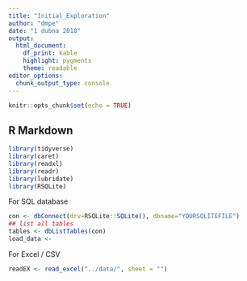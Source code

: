 ```yaml
---
title: "Initial_Exploration"
author: "dmpe"
date: "1 dubna 2018"
output: 
  html_document: 
    df_print: kable
    highlight: pygments
    theme: readable
editor_options: 
  chunk_output_type: console
---
```


```r
knitr::opts_chunk$set(echo = TRUE)
```

## R Markdown
```r
library(tidyverse)
library(caret)
library(readxl)
library(readr)
library(lubridate)
library(RSQLite)
```

For SQL database

```r
con <- dbConnect(drv=RSQLite::SQLite(), dbname="YOURSQLITEFILE")
## list all tables
tables <- dbListTables(con)
load_data <- 

```

For Excel / CSV


```r
readEX <- read_excel("../data/", sheet = "")
```

